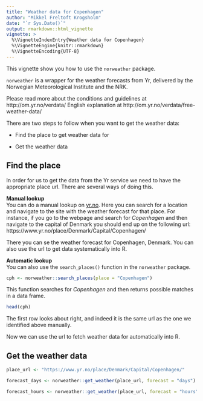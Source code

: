 ```yaml
---
title: "Weather data for Copenhagen"
author: "Mikkel Freltoft Krogsholm"
date: "`r Sys.Date()`"
output: rmarkdown::html_vignette
vignette: >
  %\VignetteIndexEntry{Weather data for Copenhagen}
  %\VignetteEngine{knitr::rmarkdown}
  %\VignetteEncoding{UTF-8}
---
```


This vignette show you how to use the `norweather` package. 

`norweather` is  a wrapper for the weather forecasts from Yr, delivered by the Norwegian Meteorological Institute and the NRK.

Please read more about the conditions and guidelines at http://om.yr.no/verdata/
English explanation at http://om.yr.no/verdata/free-weather-data/

There are two steps to follow when you want to get the weather data:

* Find the place to get weather data for

* Get the weather data

## Find the place
In order for us to get the data from the Yr service we need to have the appropriate place url. There are several ways of doing this. 
 
**Manual lookup**    
You  can do a manual lookup on [yr.no](https://www.yr.no/). Here you can search for a location and navigate to the site with the weather forecast for that place. For instance, if you go to the webpage and search for *Copenhagen* and then navigate to the capital of Denmark you should end up on the following url: https://www.yr.no/place/Denmark/Capital/Copenhagen/

There you can se the weather forecast for Copenhagen, Denmark. You can also use the url to get data systematically into R.


**Automatic lookup**     
You can also use the `search_places()` function in the `norweather` package. 

```r
cph <- norweather::search_places(place = "Copenhagen")
```

This function searches for *Copenhagen* and then returns possible matches in a data frame.

```r
head(cph)
```

The first row looks about right, and indeed it is the same url as the one we identified above manually.

Now we can use the url to fetch weather data for automatically into R.

## Get the weather data

```r
place_url <- "https://www.yr.no/place/Denmark/Capital/Copenhagen/"
```


```r
forecast_days <- norweather::get_weather(place_url, forecast = "days")
```

```r
forecast_hours <- norweather::get_weather(place_url, forecast = "hours")
```

